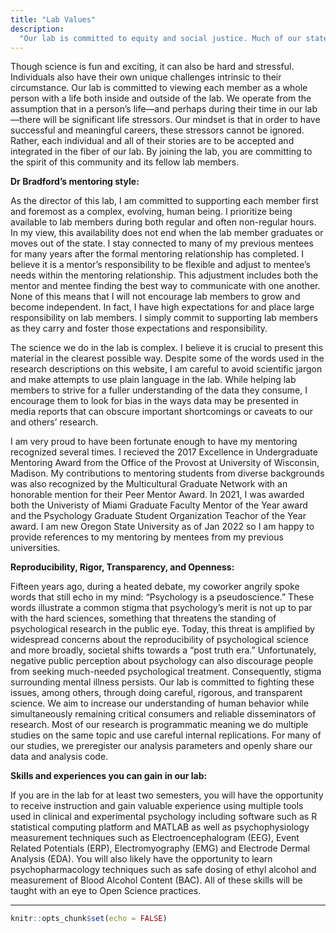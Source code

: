 ```yaml
---
title: "Lab Values"
description: 
  "Our lab is committed to equity and social justice. Much of our statement on lab values is inspired/borrowed by my colleague and good friend, [Dr. Fallon Goodman's](https://fallongoodman.com/people/) lab."
---
```


Though science is fun and exciting, it can also be hard and stressful. Individuals also have their own unique challenges intrinsic to their circumstance. Our lab is committed to viewing each member as a whole person with a life both inside and outside of the lab. We operate from the assumption that in a person’s life—and perhaps during their time in our lab—there will be significant life stressors. Our mindset is that in order to have successful and meaningful careers, these stressors cannot be ignored. Rather, each individual and all of their stories are to be accepted and integrated in the fiber of our lab. By joining the lab, you are committing to the spirit of this community and its fellow lab members.

**Dr Bradford’s mentoring style:**  

As the director of this lab, I am committed to supporting each member first and foremost as a complex, evolving, human being. I prioritize being available to lab members during both regular and often non-regular hours. In my view, this availability does not end when the lab member graduates or moves out of the state. I stay connected to many of my previous mentees for many years after the formal mentoring relationship has completed. I believe it is a mentor’s responsibility to be flexible and adjust to mentee’s needs within the mentoring relationship. This adjustment includes both the mentor and mentee finding the best way to communicate with one another. None of this means that I will not encourage lab members to grow and become independent. In fact, I have high expectations for and place large responsibility on lab members. I simply commit to supporting lab members as they carry and foster those expectations and responsibility.  

The science we do in the lab is complex. I believe it is crucial to present this material in the clearest possible way. Despite some of the words used in the research descriptions on this website, I am careful to avoid scientific jargon and make attempts to use plain language in the lab. While helping lab members to strive for a fuller understanding of the data they consume, I encourage them to look for bias in the ways data may be presented in media reports that can obscure important shortcomings or caveats to our and others’ research.  

I am very proud to have been fortunate enough to have my mentoring recognized several times. I recieved the 2017 Excellence in Undergraduate Mentoring Award from the Office of the Provost at University of Wisconsin, Madison. My contributions to mentoring students from diverse backgrounds was also recognized by the Multicultural Graduate Network with an honorable mention for their Peer Mentor Award. In 2021, I was awarded both the Univeristy of Miami Graduate Faculty Mentor of the Year award and the Psychology Graduate Student Organization Teachor of the Year award. I am new Oregon State University as of Jan 2022 so I am happy to provide references to my mentoring by mentees from my previous universities.  

**Reproducibility, Rigor, Transparency, and Openness:**  

Fifteen years ago, during a heated debate, my coworker angrily spoke words that still echo in my mind: “Psychology is a pseudoscience.” These words illustrate a common stigma that psychology’s merit is not up to par with the hard sciences, something that threatens the standing of psychological research in the public eye. Today, this threat is amplified by widespread concerns about the reproducibility of psychological science and more broadly, societal shifts towards a “post truth era.” Unfortunately, negative public perception about psychology can also discourage people from seeking much-needed psychological treatment. Consequently, stigma surrounding mental illness persists. Our lab is committed to fighting these issues, among others, through doing careful, rigorous, and transparent science. We aim to increase our understanding of human behavior while simultaneously remaining critical consumers and reliable disseminators of research. Most of our research is programmatic meaning we do multiple studies on the same topic and use careful internal replications. For many of our studies, we preregister our analysis parameters and openly share our data and analysis code.  

**Skills and experiences you can gain in our lab:**  

If you are in the lab for at least two semesters, you will have the opportunity to receive instruction and gain valuable experience using multiple tools used in clinical and experimental psychology including software such as R statistical computing platform and MATLAB as well as psychophysiology measurement techniques such as Electroencephalogram (EEG), Event Related Potentials (ERP), Electromyography (EMG) and Electrode Dermal Analysis (EDA). You will also likely have the opportunity to learn psychopharmacology techniques such as safe dosing of ethyl alcohol and measurement of Blood Alcohol Content (BAC). All of these skills will be taught with an eye to Open Science practices.


---

```r
knitr::opts_chunk$set(echo = FALSE)
```

